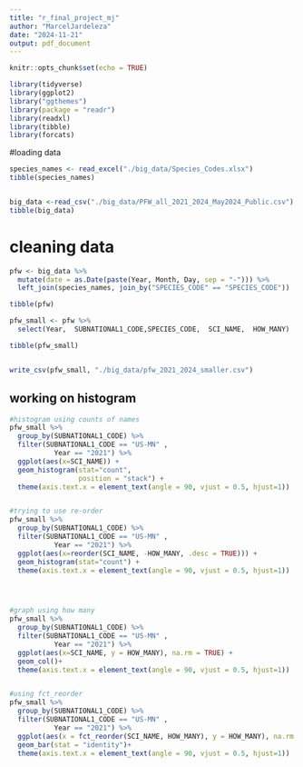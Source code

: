 ```yaml
---
title: "r_final_project_mj"
author: "MarcelJardeleza"
date: "2024-11-21"
output: pdf_document
---
```


```r
knitr::opts_chunk$set(echo = TRUE)
```

```r
library(tidyverse)
library(ggplot2)
library("ggthemes")
library(package = "readr")
library(readxl)
library(tibble)
library(forcats)


```


#loading data
```r

species_names <- read_excel("./big_data/Species_Codes.xlsx")
tibble(species_names)


big_data <-read_csv("./big_data/PFW_all_2021_2024_May2024_Public.csv")
tibble(big_data)

```


# cleaning data
```r
pfw <- big_data %>% 
  mutate(date = as.Date(paste(Year, Month, Day, sep = "-"))) %>% 
  left_join(species_names, join_by("SPECIES_CODE" == "SPECIES_CODE"))

tibble(pfw)

pfw_small <- pfw %>% 
  select(Year,  SUBNATIONAL1_CODE,SPECIES_CODE,  SCI_NAME,  HOW_MANY)

tibble(pfw_small)


write_csv(pfw_small, "./big_data/pfw_2021_2024_smaller.csv")


```




## working on histogram
```r

#histogram using counts of names
pfw_small %>% 
  group_by(SUBNATIONAL1_CODE) %>% 
  filter(SUBNATIONAL1_CODE == "US-MN" ,
           Year == "2021") %>% 
  ggplot(aes(x=SCI_NAME)) +
  geom_histogram(stat="count",
                 position = "stack") +
  theme(axis.text.x = element_text(angle = 90, vjust = 0.5, hjust=1))


#trying to use re-order
pfw_small %>% 
  group_by(SUBNATIONAL1_CODE) %>% 
  filter(SUBNATIONAL1_CODE == "US-MN" ,
           Year == "2021") %>% 
  ggplot(aes(x=reorder(SCI_NAME, -HOW_MANY, .desc = TRUE))) +
  geom_histogram(stat="count") +
  theme(axis.text.x = element_text(angle = 90, vjust = 0.5, hjust=1))




#graph using how many
pfw_small %>% 
  group_by(SUBNATIONAL1_CODE) %>% 
  filter(SUBNATIONAL1_CODE == "US-MN" ,
           Year == "2021") %>% 
  ggplot(aes(x=SCI_NAME, y = HOW_MANY), na.rm = TRUE) +
  geom_col()+
  theme(axis.text.x = element_text(angle = 90, vjust = 0.5, hjust=1))


#using fct_reorder
pfw_small %>% 
  group_by(SUBNATIONAL1_CODE) %>% 
  filter(SUBNATIONAL1_CODE == "US-MN" ,
           Year == "2021") %>% 
  ggplot(aes(x = fct_reorder(SCI_NAME, HOW_MANY), y = HOW_MANY), na.rm = TRUE) + 
  geom_bar(stat = "identity")+
  theme(axis.text.x = element_text(angle = 90, vjust = 0.5, hjust=1))

```


